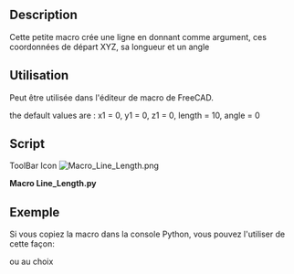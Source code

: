 <languages/>
{{Macro/fr
|Name=Macro Line_Length
|Icon=Macro_Line_Length.png
|Description=Crée une ligne (en ligne de commande) en donnant les coordonnées XYZ, la longueur, et un angle.La nouvelle ligne est créée dans les coordonnées réelles de l'objet et non dans celles du corps.<br/>{{ColoredText|(Ligne de commande, collez cette macro complète dans la console Python)}}.
|Author=mario52
|Version=02.00
|Date=2014-08-08
|Download=[https://www.freecadweb.org/wiki/images/b/bd/Macro_Line_Length.png ToolBar Icon]
}}

==Description==
Cette petite macro crée une ligne en donnant comme argument, ces coordonnées de départ XYZ, sa longueur et un angle

==Utilisation==
Peut être utilisée dans l'éditeur de macro de FreeCAD.

the default values are : x1 = 0, y1 = 0, z1 = 0, length = 10, angle = 0

==Script==

ToolBar Icon [[Image:Macro_Line_Length.png]]

'''Macro Line_Length.py'''

{{MacroCode|code=
# -*- coding: utf-8 -*-
# créer une ligne avec une coordonnée une longueur et un angle sur le plan X Y
# create line with coordinate length and angle to plane X Y
import FreeCAD, FreeCADGui, Draft
from math import cos, sin, radians
#from FreeCAD import Base
 
def line_length(x1 = 0.0, y1 = 0.0, z1 = 0.0, length = 10.0, angle = 0.0):
    x2 = x1 + (length * cos(radians(angle)))
    y2 = y1 + (length * sin(radians(angle)))
    z2 = z1 #+ ()
    Draft.makeWire([FreeCAD.Vector(x1,y1,z1),FreeCAD.Vector(x2,y2,z2)])

#Example:
#x1 = 0.0          # Edit coordinate x1 origin
#y1 = 0.0          # Edit coordinate y1 origin
#z1 = 0.0          # Edit coordinate z1 origin
#length = 50.0       # Edit length
#angle  = 45.0       # Edit angle plane XY
 
#line_length(x1, y1, z1, length, angle)

}}
{{clear}}


==Exemple==

Si vous copiez la macro dans la console Python, vous pouvez l'utiliser de cette façon:

{{Code|code=
>>> line_length(x1 = 0, y1 = 0, z1 = 0, length = 10, angle = 45)
}}

ou au choix

{{Code|code=
>>> line_length(x1 = 10, y1 = 10, z1 = 0, length = 50)

>>> line_length(length = 50, angle = 45)
}}